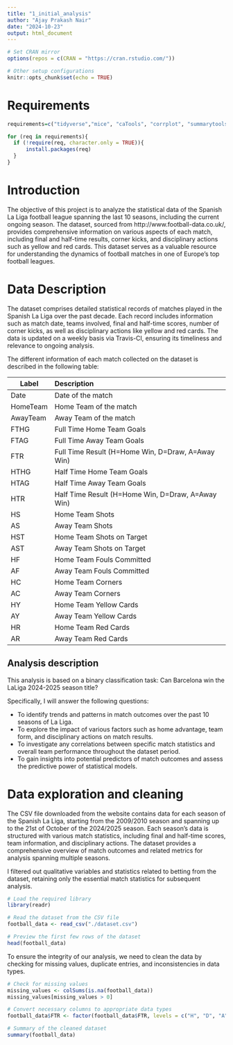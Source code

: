 ```yaml
---
title: "1_initial_analysis"
author: "Ajay Prakash Nair"
date: "2024-10-23"
output: html_document
---
```



```r
# Set CRAN mirror
options(repos = c(CRAN = "https://cran.rstudio.com/"))

# Other setup configurations
knitr::opts_chunk$set(echo = TRUE)
```

# Requirements

```r
requirements=c("tidyverse","mice", "caTools", "corrplot", "summarytools")

for (req in requirements){
  if (!require(req, character.only = TRUE)){
      install.packages(req)
  }
}
```

# Introduction

The objective of this project is to analyze the statistical data of the Spanish La Liga football league spanning the last 10 seasons, including the current ongoing season. The dataset, sourced from http://www.football-data.co.uk/, provides comprehensive information on various aspects of each match, including final and half-time results, corner kicks, and disciplinary actions such as yellow and red cards. This dataset serves as a valuable resource for understanding the dynamics of football matches in one of Europe's top football leagues.

# Data Description

The dataset comprises detailed statistical records of matches played in the Spanish La Liga over the past decade. Each record includes information such as match date, teams involved, final and half-time scores, number of corner kicks, as well as disciplinary actions like yellow and red cards. The data is updated on a weekly basis via Travis-CI, ensuring its timeliness and relevance to ongoing analysis.

The different information of each match collected on the dataset is described in the following table:

| **Label** | **Description** |
|-----|:-------------|
|Date| Date of the match|
|HomeTeam| Home Team of the match|
|AwayTeam| Away Team of the match|
|FTHG| Full Time Home Team Goals|
|FTAG| Full Time Away Team Goals|
|FTR| Full Time Result (H=Home Win, D=Draw, A=Away Win)|
|HTHG| Half Time Home Team Goals|
|HTAG| Half Time Away Team Goals|
|HTR| Half Time Result (H=Home Win, D=Draw, A=Away Win)|
|HS| Home Team Shots|
|AS| Away Team Shots|
|HST| Home Team Shots on Target|
|AST| Away Team Shots on Target|
|HF| Home Team Fouls Committed|
|AF| Away Team Fouls Committed|
|HC| Home Team Corners|
|AC| Away Team Corners|
|HY| Home Team Yellow Cards|
|AY| Away Team Yellow Cards|
|HR| Home Team Red Cards|
|AR| Away Team Red Cards|


## Analysis description

This analysis is based on a binary classification task: Can Barcelona win the LaLiga 2024-2025 season title?

Specifically, I will answer the following questions:

- To identify trends and patterns in match outcomes over the past 10 seasons of La Liga.
- To explore the impact of various factors such as home advantage, team form, and disciplinary actions on match results.
- To investigate any correlations between specific match statistics and overall team performance throughout the dataset period.
- To gain insights into potential predictors of match outcomes and assess the predictive power of statistical models.

# Data exploration and cleaning

The CSV file downloaded from the website contains data for each season of the Spanish La Liga, starting from the 2009/2010 season and spanning up to the 21st of October of the 2024/2025 season. Each season's data is structured with various match statistics, including final and half-time scores, team information, and disciplinary actions. The dataset provides a comprehensive overview of match outcomes and related metrics for analysis spanning multiple seasons.

I filtered out qualitative variables and statistics related to betting from the dataset, retaining only the essential match statistics for subsequent analysis.

```r
# Load the required library
library(readr)

# Read the dataset from the CSV file
football_data <- read_csv("./dataset.csv")

# Preview the first few rows of the dataset
head(football_data)
```

To ensure the integrity of our analysis, we need to clean the data by checking for missing values, duplicate entries, and inconsistencies in data types.

```r
# Check for missing values
missing_values <- colSums(is.na(football_data))
missing_values[missing_values > 0]

# Convert necessary columns to appropriate data types
football_data$FTR <- factor(football_data$FTR, levels = c("H", "D", "A"), labels = c("Home Win", "Draw", "Away Win"))

# Summary of the cleaned dataset
summary(football_data)
```
